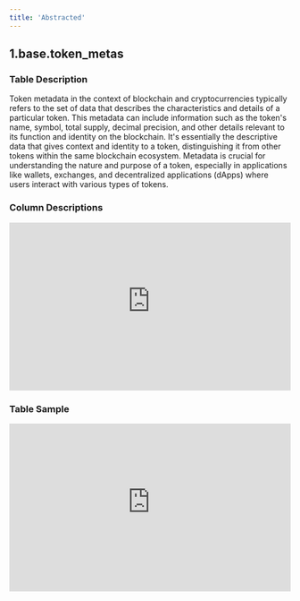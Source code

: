 ```yaml
---
title: 'Abstracted'
---
```


## 1.base.token_metas
### Table Description
Token metadata in the context of blockchain and cryptocurrencies typically refers to the set of data that describes the characteristics and details of a particular token. This metadata can include information such as the token's name, symbol, total supply, decimal precision, and other details relevant to its function and identity on the blockchain. It's essentially the descriptive data that gives context and identity to a token, distinguishing it from other tokens within the same blockchain ecosystem. Metadata is crucial for understanding the nature and purpose of a token, especially in applications like wallets, exchanges, and decentralized applications (dApps) where users interact with various types of tokens.
### Column Descriptions

<div>
    <iframe
        src="https://doc-embed-app.chainbasehq.com/columns/base.token_metas"
        width="100%"
        height="300px"
        frameBorder="0"
        scrolling="no"
    ></iframe>
</div>

### Table Sample

<div>
    <iframe
        src="https://doc-embed-app.chainbasehq.com/data/base.token_metas"
        width="100%"
        height="300px"
        frameBorder="0"
        scrolling="no"
    ></iframe>
</div>
